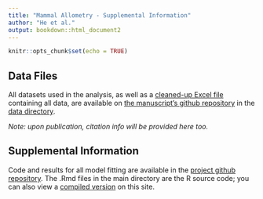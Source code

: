 ```yaml
---
title: "Mammal Allometry - Supplemental Information"
author: "He et al."
output: bookdown::html_document2
---
```


```r
knitr::opts_chunk$set(echo = TRUE)
```

## Data Files

All datasets used in the analysis, as well as a [cleaned-up Excel file](https://github.com/stacyderuiter/mammal-allometry/raw/main/data/bmr_cardio_condensed-June23-2022-use for paper.xlsx) containing all data, are available on [the manuscript's github repository](https://github.com/stacyderuiter/mammal-allometry) in the [data directory](https://github.com/stacyderuiter/mammal-allometry/tree/main/data).

*Note: upon publication, citation info will be provided here too.*

## Supplemental Information

Code and results for all model fitting are available in the [project github repository](https://github.com/stacyderuiter/mammal-allometry). The .Rmd files in the main directory are the R source code; you can also view a [compiled version](supplement.html) on this site.

<!-- *Note: our plan is to update to a version with just one file/page with sections for each of the different response variables.* -->

<!-- - [Metabolic rate models](all-models-bmr.html) -->
<!-- - [Breathing frequency models](all-models-fr.html) -->
<!-- - [Heart rate models](all-models-hr.html) -->
<!-- - [Stroke volume models](all-models-sv.html) -->
<!-- - [Tidal volume models](all-models-vt.html) -->
<!-- - Model predictions: [Cardiac output and total ventilation](more-predictions.html) -->